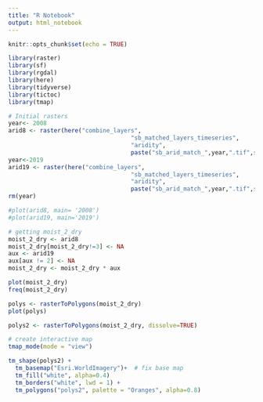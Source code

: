 ```yaml
---
title: "R Notebook"
output: html_notebook
---
```


```r
knitr::opts_chunk$set(echo = TRUE)

library(raster)
library(sf)
library(rgdal)
library(here)
library(tidyverse)
library(tictoc)
library(tmap)
```


```r
# Initial rasters
year<- 2008
arid8 <- raster(here("combine_layers",
                                   "sb_matched_layers_timeseries",
                                   "aridity",
                                   paste("sb_arid_match_",year,".tif",sep="")))
year<-2019
arid19 <- raster(here("combine_layers",
                                   "sb_matched_layers_timeseries",
                                   "aridity",
                                   paste("sb_arid_match_",year,".tif",sep="")))
rm(year)

#plot(arid8, main= '2008')
#plot(arid19, main='2019')
```



```r
# getting moist_2_dry
moist_2_dry <- arid8
moist_2_dry[moist_2_dry!=3] <- NA
aux <- arid19
aux[aux != 2] <- NA
moist_2_dry <- moist_2_dry * aux

plot(moist_2_dry)
freq(moist_2_dry)
```

```r
polys <- rasterToPolygons(moist_2_dry)
plot(polys)
```


```r
polys2 <- rasterToPolygons(moist_2_dry, dissolve=TRUE)
```

```r

# create interactive map
tmap_mode(mode = "view")

tm_shape(polys2) +
  tm_basemap("Esri.WorldImagery")+  # fix base map
  tm_fill("white", alpha=0.4)
  tm_borders("white", lwd = 1) +
  tm_polygons("polys2", palette = "Oranges", alpha=0.8) 
```

